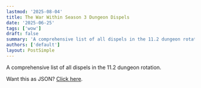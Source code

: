 ```yaml
---
lastmod: '2025-08-04'
title: The War Within Season 3 Dungeon Dispels
date: '2025-06-25'
tags: ['wow']
draft: false
summary: 'A comprehensive list of all dispels in the 11.2 dungeon rotation'
authors: ['default']
layout: PostSimple
---
```


A comprehensive list of all dispels in the 11.2 dungeon rotation.

Want this as JSON? [Click here](https://github.com/ljosberinn/gerritalex.de/blob/master/prebuild/tww-s3-auras.json).


<Auras wowheadBranch="ptr-2" data={data} />
